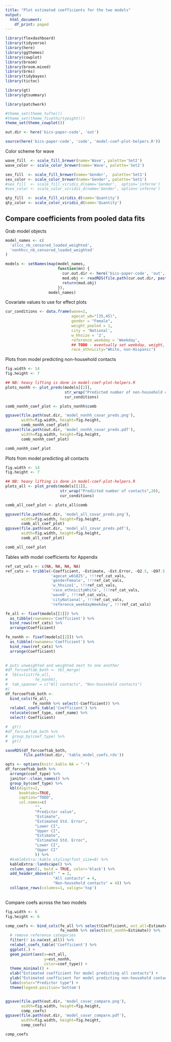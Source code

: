 ```yaml
---
title: "Plot estimated coefficients for the two models"
output:
  html_document:
    df_print: paged
---
```


```r

library(flexdashboard)
library(tidyverse)
library(here)
library(ggthemes)
library(cowplot)
library(broom)
library(broom.mixed)
library(brms)
library(tidybayes)
library(tictoc)

library(gt)
library(gtsummary)

library(patchwork)

#theme_set(theme_tufte())
#theme_set(theme_fivethirtyeight())
theme_set(theme_cowplot())
```

```r
out.dir <- here('bics-paper-code', 'out')

source(here('bics-paper-code', 'code', 'model-coef-plot-helpers.R'))
```

Color scheme for wave

```r
wave_fill  <- scale_fill_brewer(name='Wave', palette='Set2')
wave_color <- scale_color_brewer(name='Wave', palette='Set2')

sex_fill  <- scale_fill_brewer(name='Gender',  palette='Set1')
sex_color <- scale_color_brewer(name='Gender', palette='Set1')
#sex_fill  <- scale_fill_viridis_d(name='Gender',  option='inferno')
#sex_color <- scale_color_viridis_d(name='Gender', option='inferno')

qty_fill  <- scale_fill_viridis_d(name='Quantity')
qty_color <- scale_color_viridis_d(name='Quantity')
```

## Compare coefficients from pooled data fits 

Grab model objects

```r
model_names <- c(
  'allcc_nb_censored_loaded_weighted',
  'nonhhcc_nb_censored_loaded_weighted'
)

models <- setNames(map(model_names,
                       function(mn) {
                         cur.out.dir <- here('bics-paper-code', 'out', mn)
                         mod.obj <- readRDS(file.path(cur.out.dir, paste0(mn, '.rds')))
                         return(mod.obj)
                       }),
                   model_names)
```

Covariate values to use for effect plots

```r
cur_conditions <- data.frame(wave=2,
                             agecat_w0="[35,45)",
                             gender = "Female",
                             weight_pooled = 1,
                             city = 'National',
                             w_hhsize = '2',
                             reference_weekday = 'Weekday',
                             ## TODO - eventually set weekday, weight, and hhsize?
                             race_ethnicity="White, non-Hispanic")
```

Plots from model predicting non-household contacts

```r
fig.width <- 14 
fig.height <- 7 

## NB: heavy lifting is done in model-coef-plot-helpers.R
plots_nonhh <- plot_preds(models[[2]],
                          str_wrap("Predicted number of non-household contacts",30),
                          cur_conditions)

comb_nonhh_coef_plot <- plots_nonhh$comb

ggsave(file.path(out.dir, 'model_nonhh_covar_preds.png'),
       width=fig.width, height=fig.height,
       comb_nonhh_coef_plot)
ggsave(file.path(out.dir, 'model_nonhh_covar_preds.pdf'),
       width=fig.width, height=fig.height,
       comb_nonhh_coef_plot)

comb_nonhh_coef_plot
```

Plots from model predicting all contacts


```r
fig.width <- 14 
fig.height <- 7 

## NB: heavy lifting is done in model-coef-plot-helpers.R
plots_all <- plot_preds(models[[1]],
                        str_wrap("Predicted number of contacts",20),
                        cur_conditions)

comb_all_coef_plot <- plots_all$comb

ggsave(file.path(out.dir, 'model_all_covar_preds.png'),
       width=fig.width, height=fig.height,
       comb_all_coef_plot)
ggsave(file.path(out.dir, 'model_all_covar_preds.pdf'),
       width=fig.width, height=fig.height,
       comb_all_coef_plot)

comb_all_coef_plot
```

Tables with model coefficients for Appendix

```r
ref_cat_vals <- c(NA, NA, NA, NA)
ref_cats <- tribble(~Coefficient, ~Estimate, ~Est.Error, ~Q2.5, ~Q97.5,
                    'agecat_w01825', !!!ref_cat_vals,
                    'genderFemale', !!!ref_cat_vals,
                    'w_hhsize1', !!!ref_cat_vals, 
                    'race_ethnicityWhite', !!!ref_cat_vals,
                    'wave0', !!!ref_cat_vals,
                    'cityNational', !!!ref_cat_vals,
                    'reference_weekdayWeekday', !!!ref_cat_vals)

fe_all <- fixef(models[[1]]) %>% 
  as_tibble(rownames='Coefficient') %>%
  bind_rows(ref_cats) %>%
  arrange(Coefficient)

fe_nonhh <- fixef(models[[2]]) %>% 
  as_tibble(rownames='Coefficient') %>%
  bind_rows(ref_cats) %>%
  arrange(Coefficient)
  

# puts unweighted and weighted next to one another
#df_forcoeftab_both <- tbl_merge(
#  tbls=list(fe_all,
#            fe_nonhh),
#  tab_spanner = c("All contacts", "Non-household contacts")
#)
df_forcoeftab_both <- 
  bind_cols(fe_all, 
            fe_nonhh %>% select(-Coefficient)) %>%
  relabel_coefs_table('Coefficient') %>%
  relocate(coef_type, coef_name) %>%
  select(-Coefficient)

#  gt()
#df_forcoeftab_both %>%
#  group_by(coef_type) %>%
#  gt()

saveRDS(df_forcoeftab_both, 
        file.path(out.dir, 'table_model_coefs.rds'))
```


```r
opts <- options(knitr.kable.NA = "-")
df_forcoeftab_both %>%
  arrange(coef_type) %>%
  janitor::clean_names() %>%
  group_by(coef_type) %>%
  kbl(digits=2,
      booktabs=TRUE,
      caption="TODO",
      col.names=c(
             "", 
             "Predictor value",
             "Estimate",
             "Estimated Std. Error",
             "Lower CI",
             "Upper CI",
             "Estimate",
             "Estimated Std. Error",
             "Lower CI",
             "Upper CI"
             )) %>%
  #kableExtra::kable_styling(font_size=8) %>%
  kableExtra::landscape() %>%
  column_spec(1, bold = TRUE, color='black') %>%
  add_header_above(c(" " = 2, 
                     "All contacts" = 4,
                     "Non-household contacts" = 4)) %>%
  collapse_rows(columns=1, valign='top') 
  
```

Compare coefs across the two models

```r
fig.width <- 6
fig.height <- 6

comp_coefs <- bind_cols(fe_all %>% select(Coefficient, est_all=Estimate),
                        fe_nonhh %>% select(est_nonhh=Estimate)) %>%
  # remove reference categories
  filter(! is.na(est_all)) %>%
  relabel_coefs_table('Coefficient') %>%
  ggplot(.) +
  geom_point(aes(x=est_all,
                 y=est_nonhh,
                 color=coef_type)) +
  theme_minimal() +
  xlab("Estimated coefficient for model predicting all contacts") +
  ylab("Estimated coefficient for model predicting non-household contacts") +
  labs(color="Predictor type") +
  theme(legend.position='bottom')


ggsave(file.path(out.dir, 'model_covar_compare.png'),
       width=fig.width, height=fig.height,
       comp_coefs)
ggsave(file.path(out.dir, 'model_covar_compare.pdf'),
       width=fig.width, height=fig.height,
       comp_coefs)

comp_coefs
```

